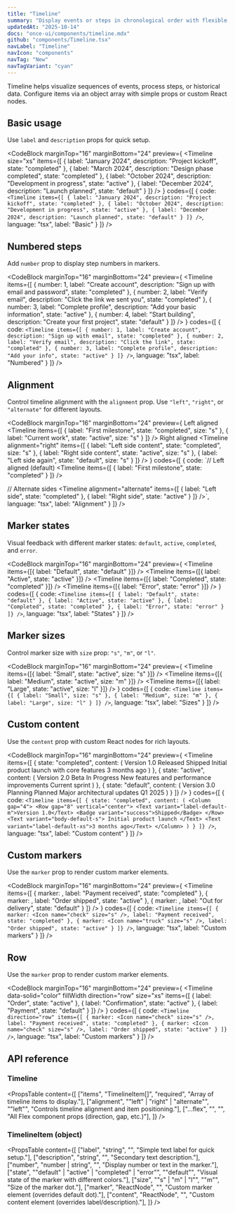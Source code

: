 ```yaml
---
title: "Timeline"
summary: "Display events or steps in chronological order with flexible layouts and states."
updatedAt: "2025-10-14"
docs: "once-ui/components/timeline.mdx"
github: "components/Timeline.tsx"
navLabel: "Timeline"
navIcon: "components"
navTag: "New"
navTagVariant: "cyan"
---
```


Timeline helps visualize sequences of events, process steps, or historical data. Configure items via an object array with simple props or custom React nodes.

## Basic usage

Use `label` and `description` props for quick setup.

<CodeBlock
  marginTop="16"
  marginBottom="24"
  preview={
    <Timeline
      size="xs"
      items={[
        {
          label: "January 2024",
          description: "Project kickoff",
          state: "completed"
        },
        {
          label: "March 2024",
          description: "Design phase completed",
          state: "completed"
        },
        {
          label: "October 2024",
          description: "Development in progress",
          state: "active"
        },
        {
          label: "December 2024",
          description: "Launch planned",
          state: "default"
        }
      ]}
    />
  }
  codes={[
    {
      code:
`<Timeline
  items={[
    {
      label: "January 2024",
      description: "Project kickoff",
      state: "completed"
    },
    {
      label: "October 2024",
      description: "Development in progress",
      state: "active"
    },
    {
      label: "December 2024",
      description: "Launch planned",
      state: "default"
    }
  ]}
/>`,
      language: "tsx",
      label: "Basic"
    }
  ]}
/>

## Numbered steps

Add `number` prop to display step numbers in markers.

<CodeBlock
  marginTop="16"
  marginBottom="24"
  preview={
    <Timeline
      items={[
        {
          number: 1,
          label: "Create account",
          description: "Sign up with email and password",
          state: "completed"
        },
        {
          number: 2,
          label: "Verify email",
          description: "Click the link we sent you",
          state: "completed"
        },
        {
          number: 3,
          label: "Complete profile",
          description: "Add your basic information",
          state: "active"
        },
        {
          number: 4,
          label: "Start building",
          description: "Create your first project",
          state: "default"
        }
      ]}
    />
  }
  codes={[
    {
      code:
`<Timeline
  items={[
    {
      number: 1,
      label: "Create account",
      description: "Sign up with email",
      state: "completed"
    },
    {
      number: 2,
      label: "Verify email",
      description: "Click the link",
      state: "completed"
    },
    {
      number: 3,
      label: "Complete profile",
      description: "Add your info",
      state: "active"
    }
  ]}
/>`,
      language: "tsx",
      label: "Numbered"
    }
  ]}
/>

## Alignment

Control timeline alignment with the `alignment` prop. Use `"left"`, `"right"`, or `"alternate"` for different layouts.

<CodeBlock
  marginTop="16"
  marginBottom="24"
  preview={
    <Column gap="32">
      <Column gap="8">
        <Text variant="label-default-s" onBackground="neutral-weak">Left aligned</Text>
        <Timeline
          items={[
            { label: "First milestone", state: "completed", size: "s" },
            { label: "Current work", state: "active", size: "s" }
          ]}
        />
      </Column>
      <Column gap="8">
        <Text variant="label-default-s" onBackground="neutral-weak">Right aligned</Text>
        <Timeline
          alignment="right"
          items={[
            { label: "Left side content", state: "completed", size: "s" },
            { label: "Right side content", state: "active", size: "s" },
            { label: "Left side again", state: "default", size: "s" }
          ]}
        />
      </Column>
    </Column>
  }
  codes={[
    {
      code:
`// Left aligned (default)
<Timeline
  items={[
    { label: "First milestone", state: "completed" }
  ]}
/>

// Alternate sides
<Timeline
  alignment="alternate"
  items={[
    { label: "Left side", state: "completed" },
    { label: "Right side", state: "active" }
  ]}
/>`,
      language: "tsx",
      label: "Alignment"
    }
  ]}
/>

## Marker states

Visual feedback with different marker states: `default`, `active`, `completed`, and `error`.

<CodeBlock
  marginTop="16"
  marginBottom="24"
  preview={
    <Row gap="24" wrap>
      <Timeline items={[{ label: "Default", state: "default" }]} />
      <Timeline items={[{ label: "Active", state: "active" }]} />
      <Timeline items={[{ label: "Completed", state: "completed" }]} />
      <Timeline items={[{ label: "Error", state: "error" }]} />
    </Row>
  }
  codes={[
    {
      code:
`<Timeline
  items={[
    { label: "Default", state: "default" },
    { label: "Active", state: "active" },
    { label: "Completed", state: "completed" },
    { label: "Error", state: "error" }
  ]}
/>`,
      language: "tsx",
      label: "States"
    }
  ]}
/>

## Marker sizes

Control marker size with `size` prop: `"s"`, `"m"`, or `"l"`.

<CodeBlock
  marginTop="16"
  marginBottom="24"
  preview={
    <Row gap="24" wrap>
      <Timeline items={[{ label: "Small", state: "active", size: "s" }]} />
      <Timeline items={[{ label: "Medium", state: "active", size: "m" }]} />
      <Timeline items={[{ label: "Large", state: "active", size: "l" }]} />
    </Row>
  }
  codes={[
    {
      code:
`<Timeline
  items={[
    { label: "Small", size: "s" },
    { label: "Medium", size: "m" },
    { label: "Large", size: "l" }
  ]}
/>`,
      language: "tsx",
      label: "Sizes"
    }
  ]}
/>

## Custom content

Use the `content` prop with custom React nodes for rich layouts.

<CodeBlock
  marginTop="16"
  marginBottom="24"
  preview={
    <Timeline
      items={[
        {
          state: "completed",
          content: (
            <Column gap="4">
              <Row gap="8" vertical="center">
                <Text variant="label-default-m">Version 1.0 Released</Text>
                <Badge variant="success">Shipped</Badge>
              </Row>
              <Text variant="body-default-s" onBackground="neutral-weak">
                Initial product launch with core features
              </Text>
              <Text variant="label-default-xs" onBackground="neutral-weak">
                3 months ago
              </Text>
            </Column>
          )
        },
        {
          state: "active",
          content: (
            <Column gap="4">
              <Row gap="8" vertical="center">
                <Text variant="label-default-m">Version 2.0 Beta</Text>
                <Badge variant="brand">In Progress</Badge>
              </Row>
              <Text variant="body-default-s" onBackground="neutral-weak">
                New features and performance improvements
              </Text>
              <Text variant="label-default-xs" onBackground="neutral-weak">
                Current sprint
              </Text>
            </Column>
          )
        },
        {
          state: "default",
          content: (
            <Column gap="4">
              <Row gap="8" vertical="center">
                <Text variant="label-default-m">Version 3.0 Planning</Text>
                <Badge variant="neutral">Planned</Badge>
              </Row>
              <Text variant="body-default-s" onBackground="neutral-weak">
                Major architectural updates
              </Text>
              <Text variant="label-default-xs" onBackground="neutral-weak">
                Q1 2025
              </Text>
            </Column>
          )
        }
      ]}
    />
  }
  codes={[
    {
      code:
`<Timeline
  items={[
    {
      state: "completed",
      content: (
        <Column gap="4">
          <Row gap="8" vertical="center">
            <Text variant="label-default-m">Version 1.0</Text>
            <Badge variant="success">Shipped</Badge>
          </Row>
          <Text variant="body-default-s">
            Initial product launch
          </Text>
          <Text variant="label-default-xs">3 months ago</Text>
        </Column>
      )
    }
  ]}
/>`,
      language: "tsx",
      label: "Custom content"
    }
  ]}
/>

## Custom markers

Use the `marker` prop to render custom marker elements.

<CodeBlock
  marginTop="16"
  marginBottom="24"
  preview={
    <Timeline
      items={[
        {
          marker: <Icon name="check" size="s" onBackground="success-strong" />,
          label: "Payment received",
          state: "completed"
        },
        {
          marker: <Icon name="truck" size="s" onBackground="brand-strong" />,
          label: "Order shipped",
          state: "active"
        },
        {
          marker: <Icon name="package" size="s" onBackground="neutral-medium" />,
          label: "Out for delivery",
          state: "default"
        }
      ]}
    />
  }
  codes={[
    {
      code:
`<Timeline
  items={[
    {
      marker: <Icon name="check" size="s" />,
      label: "Payment received",
      state: "completed"
    },
    {
      marker: <Icon name="truck" size="s" />,
      label: "Order shipped",
      state: "active"
    }
  ]}
/>`,
      language: "tsx",
      label: "Custom markers"
    }
  ]}
/>

## Row

Use the `marker` prop to render custom marker elements.

<CodeBlock
  marginTop="16"
  marginBottom="24"
  preview={
    <Timeline
      data-solid="color"
      fillWidth
      direction="row"
      size="xs"
      items={[
        {
          label: "Order",
          state: "active"
        },
        {
          label: "Confirmation",
          state: "active"
        },
        {
          label: "Payment",
          state: "default"
        }
      ]}
    />
  }
  codes={[
    {
      code:
`<Timeline
  direction="row"
  items={[
    {
      marker: <Icon name="check" size="s" />,
      label: "Payment received",
      state: "completed"
    },
    {
      marker: <Icon name="check" size="s" />,
      label: "Order shipped",
      state: "active"
    }
  ]}
/>`,
      language: "tsx",
      label: "Custom markers"
    }
  ]}
/>

## API reference

### Timeline
<PropsTable
  content={[
    ["items", "TimelineItem[]", "required", "Array of timeline items to display."],
    ["alignment", "\"left\" | \"right\" | \"alternate\"", "\"left\"", "Controls timeline alignment and item positioning."],
    ["...flex", "", "", "All Flex component props (direction, gap, etc.)"],
  ]}
/>

### TimelineItem (object)
<PropsTable
  content={[
    ["label", "string", "", "Simple text label for quick setup."],
    ["description", "string", "", "Secondary text description."],
    ["number", "number | string", "", "Display number or text in the marker."],
    ["state", "\"default\" | \"active\" | \"completed\" | \"error\"", "\"default\"", "Visual state of the marker with different colors."],
    ["size", "\"s\" | \"m\" | \"l\"", "\"m\"", "Size of the marker dot."],
    ["marker", "ReactNode", "", "Custom marker element (overrides default dot)."],
    ["content", "ReactNode", "", "Custom content element (overrides label/description)."],
  ]}
/>
